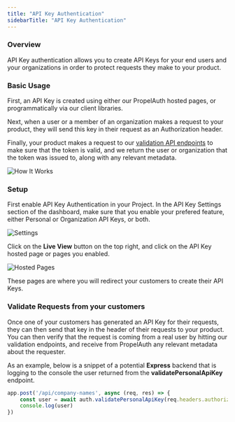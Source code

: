 ```yaml
---
title: "API Key Authentication"
sidebarTitle: "API Key Authentication"
---
```


### Overview

API Key authentication allows you to create API Keys for your end users and your organizations in order to protect requests they make to your product.

### Basic Usage

First, an API Key is created using either our PropelAuth hosted pages, or programmatically via our client libraries.

Next, when a user or a member of an organization makes a request to your product, they will send this key in their request as an Authorization header.

Finally, your product makes a request to our [validation API endpoints](/reference/backend-apis/node#validate-personal-api-key) to make sure 
that the token is valid, and we return the user or organization that the token was issued to, along with any relevant metadata.

![How It Works](/images/api-key-auth.png)

### Setup 

First enable API Key Authentication in your Project. In the API Key Settings section of the dashboard, make
 sure that you enable your prefered feature, either Personal or Organization API Keys, or both.

![Settings](/images/api-key-auth-settings.png)

Click on the **Live View** button on the top right, and click on the API Key hosted page or pages you enabled.

![Hosted Pages](/images/api-key-auth-hosted-page.png)

These pages are where you will redirect your customers to create their API Keys. 

### Validate Requests from your customers

Once one of your customers has generated an API Key for their requests, they can then send that key in the header of their requests to your product. You 
can then verify that the request is coming from a real user by hitting our validation endpoints, and receive from PropelAuth any relevant metadata about 
the requester.

As an example, below is a snippet of a potential **Express** backend that is logging to the console the user returned from the **validatePersonalApiKey** endpoint.

```js
app.post('/api/company-names', async (req, res) => {
    const user = await auth.validatePersonalApiKey(req.headers.authorization)
    console.log(user)
})
```
